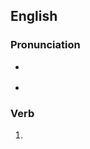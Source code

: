 ==English==

===Pronunciation===
* {{a|GA}} {{IPA|/dɪˈsiːvz/|lang=en}}
* {{audio|En-us-deceives.ogg|Audio (US)|lang=en}}
<!-- 2 syllable words !-->

===Verb===
{{head|en|verb form}}

# {{en-third-person singular of|deceive}}